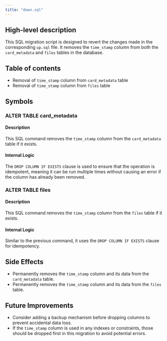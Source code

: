 ```yaml
---
title: "down.sql"
---
```


## High-level description
This SQL migration script is designed to revert the changes made in the corresponding `up.sql` file. It removes the `time_stamp` column from both the `card_metadata` and `files` tables in the database.

## Table of contents
- Removal of `time_stamp` column from `card_metadata` table
- Removal of `time_stamp` column from `files` table

## Symbols

### ALTER TABLE card_metadata
#### Description
This SQL command removes the `time_stamp` column from the `card_metadata` table if it exists.

#### Internal Logic
The `DROP COLUMN IF EXISTS` clause is used to ensure that the operation is idempotent, meaning it can be run multiple times without causing an error if the column has already been removed.

### ALTER TABLE files
#### Description
This SQL command removes the `time_stamp` column from the `files` table if it exists.

#### Internal Logic
Similar to the previous command, it uses the `DROP COLUMN IF EXISTS` clause for idempotency.

## Side Effects
- Permanently removes the `time_stamp` column and its data from the `card_metadata` table.
- Permanently removes the `time_stamp` column and its data from the `files` table.

## Future Improvements
- Consider adding a backup mechanism before dropping columns to prevent accidental data loss.
- If the `time_stamp` column is used in any indexes or constraints, those should be dropped first in this migration to avoid potential errors.